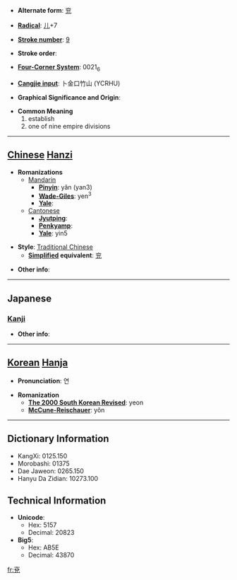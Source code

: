 * '''Alternate form''': [[兖]]

* '''[[Wiktionary:Chinese radical index| Radical]]''': [[Wiktionary:Chinese radical index 儿|儿]]+7

* '''[[Wiktionary:Chinese total strokes index|Stroke number]]''': [[Wiktionary:Chinese total strokes index 9|9]]

* '''Stroke order''': 

* '''[[Wiktionary:Chinese four corner index|Four-Corner System]]''': 0021<sub>6</sub>

* '''[[Wiktionary:Chinese Cangjie index|Cangjie input]]''': 卜金口竹山 (YCRHU)

* '''Graphical Significance and Origin''': 

* '''Common Meaning'''
*#establish
*# one of nine empire divisions


----

== [[Chinese]] [[Hanzi]] ==

* '''Romanizations'''
** [[Mandarin]]
*** '''[[Pinyin]]''': yǎn (yan3)
*** '''[[Wade-Giles]]''': yen<sup>3</sup>
*** '''[[Yale]]''': 
**[[Cantonese]]
***'''[[Jyutping]]''':
***'''[[Penkyamp]]''': 
***'''[[Yale]]''': yin5

* '''Style''': [[Traditional Chinese]] 
** '''[[Simplified Chinese|Simplified]] equivalent''': [[兖]]

* '''Other info''': 

----

==Japanese==
===[[Kanji]]===
{{kanji|on readings=[[えん]] (en)|kun readings=[[くくる]] (kukuru), [[ただしい]] (tadashii), [[まこと]] (makoto)}}

* '''Other info''':  

----

== [[Korean]] [[Hanja]] ==

* '''Pronunciation''': 연

* '''Romanization'''
** '''[[The 2000 South Korean Revised Romanization|The 2000 South Korean Revised]]''': yeon
** '''[[McCune-Reischauer]]''': yŏn

----

== Dictionary Information ==

* KangXi: 0125.150
* Morobashi: 01375
* Dae Jaweon: 0265.150
* Hanyu Da Zidian: 10273.100

== Technical Information ==

* '''Unicode''':
** Hex: 5157
** Decimal: 20823
* '''Big5''':
** Hex: AB5E
** Decimal: 43870

[[fr:兗]]